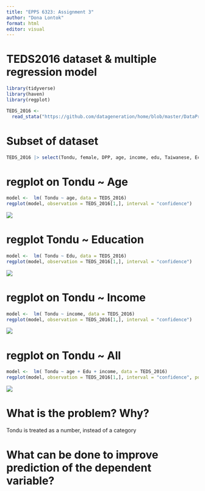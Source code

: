 ```yaml
---
title: "EPPS 6323: Assignment 3"
author: "Dona Lontok"
format: html
editor: visual
---
```


# TEDS2016 dataset & multiple regression model

```r
library(tidyverse)
library(haven)
library(regplot)

TEDS_2016 <-
  read_stata("https://github.com/datageneration/home/blob/master/DataProgramming/data/TEDS_2016.dta?raw=true")

```

# Subset of dataset

```r
TEDS_2016 |> select(Tondu, female, DPP, age, income, edu, Taiwanese, Econ_worse)
```

# regplot on Tondu \~ Age

```r
model <-  lm( Tondu ~ age, data = TEDS_2016)
regplot(model, observation = TEDS_2016[1,], interval = "confidence")

```

![](images/image-1332090515.png)

# regplot Tondu \~ Education

```r
model <-  lm( Tondu ~ Edu, data = TEDS_2016)
regplot(model, observation = TEDS_2016[1,], interval = "confidence")
```

![](images/image-2044271333.png)

# regplot on Tondu \~ Income

```r
model <-  lm( Tondu ~ income, data = TEDS_2016)
regplot(model, observation = TEDS_2016[1,], interval = "confidence")
```

![](images/image-1171967788.png)

# regplot on Tondu \~ All

```r
model <-  lm( Tondu ~ age + Edu + income, data = TEDS_2016)
regplot(model, observation = TEDS_2016[1,], interval = "confidence", points=TRUE)
```

![](images/image-650267701.png)

# What is the problem? Why?

Tondu is treated as a number, instead of a category

# What can be done to improve prediction of the dependent variable?
